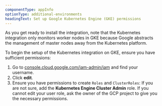 ```yaml
---
componentType: appInfo
optionType: additional-environments
headingText: Set up Google Kubernetes Engine (GKE) permissions
---
```


As you get ready to install the integration, note that the Kubernetes integration only monitors worker nodes in GKE because Google abstracts the management of master nodes away from the Kubernetes platform.

To begin the setup of the Kubernetes integration on GKE, ensure you have sufficient permissions:

1. Go to [console.cloud.google.com/iam-admin/iam](https://console.cloud.google.com/iam-admin/iam) and find your username. 
2. Click **edit**.
3. Ensure you have permissions to create `Roles` and `ClusterRoles`: If you are not sure, add the **Kubernetes Engine Cluster Admin** role. If you cannot edit your user role, ask the owner of the GCP project to give you the necessary permissions.